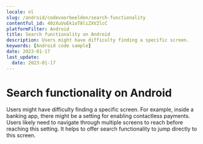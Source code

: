 ```yaml
---
locale: nl
slug: /android/codevoorbeelden/search-functionality
contentful_id: 40zXuVoEk1oT8liZXV2lcC
platformFilter: Android
title: Search functionality on Android
description: Users might have difficulty finding a specific screen.
keywords: [Android code sample]
date: 2023-01-17
last_update:
  date: 2023-01-17
---
```


# Search functionality on Android

Users might have difficulty finding a specific screen. For example, inside a banking app, there might be a setting for enabling contactless payments. Users likely need to navigate through multiple screens to reach before reaching this setting. It helps to offer search functionality to jump directly to this screen.

<CodeSample id="screen-search" locale="nl" platform="android"/>
